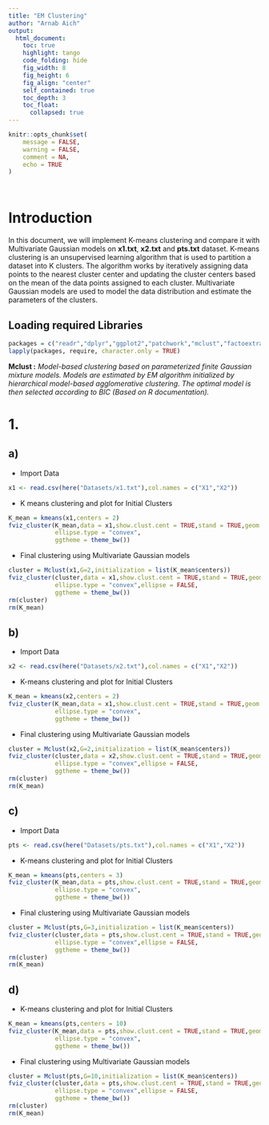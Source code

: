 ```yaml
---
title: "EM Clustering"
author: "Arnab Aich"
output: 
  html_document:
    toc: true
    highlight: tango
    code_folding: hide
    fig_width: 8
    fig_height: 6
    fig_align: "center"
    self_contained: true
    toc_depth: 3
    toc_float:
      collapsed: true
---
```


<link rel="stylesheet" type="text/css" href="../styles.css">

```r
knitr::opts_chunk$set(
	message = FALSE,
	warning = FALSE,
	comment = NA,
	echo = TRUE
)




```

# Introduction

In this document, we will implement K-means clustering and compare it with Multivariate Gaussian models on **x1.txt**, **x2.txt** and **pts.txt** dataset. K-means clustering is an unsupervised learning algorithm that is used to partition a dataset into K clusters. The algorithm works by iteratively assigning data points to the nearest cluster center and updating the cluster centers based on the mean of the data points assigned to each cluster. Multivariate Gaussian models are used to model the data distribution and estimate the parameters of the clusters.



## Loading required Libraries 
```r
packages = c("readr","dplyr","ggplot2","patchwork","mclust","factoextra","here","sClust","kernlab")
lapply(packages, require, character.only = TRUE)
```

**Mclust :** *Model-based clustering based on parameterized finite Gaussian mixture models. Models are estimated by EM algorithm initialized by hierarchical model-based agglomerative clustering. The optimal model is then selected according to BIC (Based on R documentation).*

# 1.

## a)

-   Import Data

```r
x1 <- read.csv(here("Datasets/x1.txt"),col.names = c("X1","X2"))
```

-   K means clustering and plot for Initial Clusters

```r
K_mean = kmeans(x1,centers = 2)
fviz_cluster(K_mean,data = x1,show.clust.cent = TRUE,stand = TRUE,geom = "point",
             ellipse.type = "convex", 
             ggtheme = theme_bw())
```

-   Final clustering using Multivariate Gaussian models

```r
cluster = Mclust(x1,G=2,initialization = list(K_mean$centers)) 
fviz_cluster(cluster,data = x1,show.clust.cent = TRUE,stand = TRUE,geom = "point",
             ellipse.type = "convex",ellipse = FALSE, 
             ggtheme = theme_bw())
rm(cluster)
rm(K_mean)
```

## b)

-   Import Data

```r

x2 <- read.csv(here("Datasets/x2.txt"),col.names = c("X1","X2"))
```

-   K-means clustering and plot for Initial Clusters

```r
K_mean = kmeans(x2,centers = 2)
fviz_cluster(K_mean,data = x1,show.clust.cent = TRUE,stand = TRUE,geom = "point",
             ellipse.type = "convex", 
             ggtheme = theme_bw())
```

-   Final clustering using Multivariate Gaussian models

```r
cluster = Mclust(x2,G=2,initialization = list(K_mean$centers)) 
fviz_cluster(cluster,data = x2,show.clust.cent = TRUE,stand = TRUE,geom = "point",
             ellipse.type = "convex",ellipse = FALSE, 
             ggtheme = theme_bw())
rm(cluster)
rm(K_mean)
```

## c)

-   Import Data

```r
pts <- read.csv(here("Datasets/pts.txt"),col.names = c("X1","X2"))
```

-   K-means clustering and plot for Initial Clusters

```r
K_mean = kmeans(pts,centers = 3)
fviz_cluster(K_mean,data = pts,show.clust.cent = TRUE,stand = TRUE,geom = "point",
             ellipse.type = "convex", 
             ggtheme = theme_bw())
```

-   Final clustering using Multivariate Gaussian models

```r
cluster = Mclust(pts,G=3,initialization = list(K_mean$centers)) 
fviz_cluster(cluster,data = pts,show.clust.cent = TRUE,stand = TRUE,geom = "point",
             ellipse.type = "convex",ellipse = FALSE, 
             ggtheme = theme_bw())
rm(cluster)
rm(K_mean)
```

## d)

-   K-means clustering and plot for Initial Clusters

```r
K_mean = kmeans(pts,centers = 10)
fviz_cluster(K_mean,data = pts,show.clust.cent = TRUE,stand = TRUE,geom = "point",
             ellipse.type = "convex", 
             ggtheme = theme_bw())
```

-   Final clustering using Multivariate Gaussian models

```r
cluster = Mclust(pts,G=10,initialization = list(K_mean$centers)) 
fviz_cluster(cluster,data = pts,show.clust.cent = TRUE,stand = TRUE,geom = "point",
             ellipse.type = "convex",ellipse = FALSE, 
             ggtheme = theme_bw())
rm(cluster)
rm(K_mean)
```

